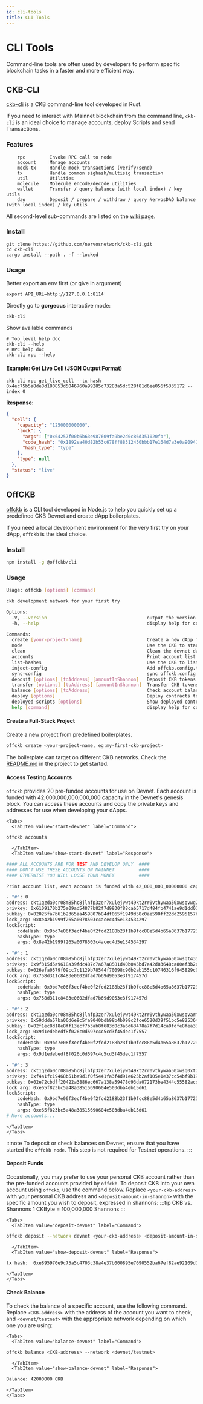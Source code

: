 ```yaml
---
id: cli-tools
title: CLI Tools
---
```



# CLI Tools

Command-line tools are often used by developers to perform specific blockchain tasks in a faster and more efficient way.

## CKB-CLI

[ckb-cli](https://github.com/nervosnetwork/ckb-cli) is a CKB command-line tool developed in Rust.

If you need to interact with Mainnet blockchain from the command line, `ckb-cli` is an ideal choice to manage accounts, deploy Scripts and send Transactions.

### Features

```
    rpc         Invoke RPC call to node
    account     Manage accounts
    mock-tx     Handle mock transactions (verify/send)
    tx          Handle common sighash/multisig transaction
    util        Utilities
    molecule    Molecule encode/decode utilities
    wallet      Transfer / query balance (with local index) / key utils
    dao         Deposit / prepare / withdraw / query NervosDAO balance (with local index) / key utils
```

All second-level sub-commands are listed on the [wiki page](https://github.com/nervosnetwork/ckb-cli/wiki/Sub-Commands).

### Install

```
git clone https://github.com/nervosnetwork/ckb-cli.git
cd ckb-cli
cargo install --path . -f --locked
```

### Usage

Better export an env first (or give in argument)

```
export API_URL=http://127.0.0.1:8114
```

Directly go to **gorgeous** interactive mode:

```
ckb-cli
```

Show available commands

```shell
# Top level help doc
ckb-cli --help
# RPC help doc
ckb-cli rpc --help
```

#### Example: Get Live Cell (JSON Output Format)

```
ckb-cli rpc get_live_cell --tx-hash 0x4ec75b5a8de8d180853d5046760a99285c73283a5dc528f81d6ee056f5335172 --index 0
```

**Response:**

```json
{
  "cell": {
    "capacity": "125000000000",
    "lock": {
      "args": ["0x64257f00b6b63e987609fa9be2d0c86d351020fb"],
      "code_hash": "0x1892ea40d82b53c678ff88312450bbb17e164d7a3e0a90941aa58839f56f8df2",
      "hash_type": "type"
    },
    "type": null
  },
  "status": "live"
}
```

## OffCKB

[offckb](https://github.com/ckb-ecofund/offckb) is a CLI tool developed in Node.js to help you quickly set up a predefined CKB Devnet and create dApp boilerplates.

If you need a local development environment for the very first try on your dApp, `offckb` is the ideal choice.

### Install

```sh
npm install -g @offckb/cli
```

### Usage

```sh
Usage: offckb [options] [command]

ckb development network for your first try

Options:
  -V, --version                                     output the version number
  -h, --help                                        display help for command

Commands:
  create [your-project-name]                        Create a new dApp from bare templates
  node                                              Use the CKB to start devnet
  clean                                             Clean the devnet data, need to stop running the chain first
  accounts                                          Print account list info
  list-hashes                                       Use the CKB to list blockchain scripts hashes
  inject-config                                     Add offckb.config.ts to your workspace
  sync-config                                       sync offckb.config.ts in your workspace
  deposit [options] [toAddress] [amountInShannon]   Deposit CKB tokens to address, only devnet and testnet
  transfer [options] [toAddress] [amountInShannon]  Transfer CKB tokens to address, only devnet and testnet
  balance [options] [toAddress]                     Check account balance, only devnet and testnet
  deploy [options]                                  Deploy contracts to different networks, only supports devnet and testnet
  deployed-scripts [options]                        Show deployed contracts info on networks, only supports devnet and testnet
  help [command]                                    display help for command
```

#### Create a Full-Stack Project

Create a new project from predefined boilerplates.

```sh
offckb create <your-project-name, eg:my-first-ckb-project>
```

The boilerplate can target on different CKB networks. Check the [README.md](https://github.com/nervosnetwork/docs.nervos.org/blob/develop/examples/remix-vite-template/readme.md) in the project to get started.

#### Access Testing Accounts

`offckb` provides 20 pre-funded accounts for use on Devnet. Each account is funded with 42,000,000,000,000,000 capacity in the Devnet's genesis block. You can access these accounts and copy the private keys and addresses for use when developing your dApps.

```mdx-code-block
<Tabs>
  <TabItem value="start-devnet" label="Command">
```

```bash
offckb accounts
```

```mdx-code-block
  </TabItem>
  <TabItem value="show-start-devnet" label="Response">
```

```bash
#### ALL ACCOUNTS ARE FOR TEST AND DEVELOP ONLY  ####
#### DON'T USE THESE ACCOUNTS ON MAINNET         ####
#### OTHERWISE YOU WILL LOOSE YOUR MONEY         ####

Print account list, each account is funded with 42_000_000_00000000 capacity in the devnet genesis block.

- "#": 0
address: ckt1qzda0cr08m85hc8jlnfp3zer7xulejywt49kt2rr0vthywaa50xwsqvwg2cen8extgq8s5puft8vf40px3f599cytcyd8
privkey: 0x6109170b275a09ad54877b82f7d9930f88cab5717d484fb4741ae9d1dd078cd6
pubkey: 0x02025fa7b61b2365aa459807b84df065f1949d58c0ae590ff22dd2595157bffefa
lock_arg: 0x8e42b1999f265a0078503c4acec4d5e134534297
lockScript:
    codeHash: 0x9bd7e06f3ecf4be0f2fcd2188b23f1b9fcc88e5d4b65a8637b17723bbda3cce8
    hashType: type
    args: 0x8e42b1999f265a0078503c4acec4d5e134534297

- "#": 1
address: ckt1qzda0cr08m85hc8jlnfp3zer7xulejywt49kt2rr0vthywaa50xwsqt435c3epyrupszm7khk6weq5lrlyt52lg48ucew
privkey: 0x9f315d5a9618a39fdc487c7a67a8581d40b045bd7a42d83648ca80ef3b2cb4a1
pubkey: 0x026efa0579f09cc7c1129b78544f70098c90b2ab155c10746316f945829c034a2d
lock_arg: 0x758d311c8483e0602dfad7b69d9053e3f917457d
lockScript:
    codeHash: 0x9bd7e06f3ecf4be0f2fcd2188b23f1b9fcc88e5d4b65a8637b17723bbda3cce8
    hashType: type
    args: 0x758d311c8483e0602dfad7b69d9053e3f917457d

- "#": 2
address: ckt1qzda0cr08m85hc8jlnfp3zer7xulejywt49kt2rr0vthywaa50xwsqvarm0tahu0qfkq6ktuf3wd8azaas0h24c9myfz6
privkey: 0x59ddda57ba06d6e9c5fa9040bdb98b4b098c2fce6520d39f51bc5e825364697a
pubkey: 0x02f1ec8d18e8ff13ecf7b3ab8f683d0c3a6d63478a7f7d14ca0fdfe8fea331e863
lock_arg: 0x9d1edebedf8f026c0d597c4c5cd3f45dec1f7557
lockScript:
    codeHash: 0x9bd7e06f3ecf4be0f2fcd2188b23f1b9fcc88e5d4b65a8637b17723bbda3cce8
    hashType: type
    args: 0x9d1edebedf8f026c0d597c4c5cd3f45dec1f7557

- "#": 3
address: ckt1qzda0cr08m85hc8jlnfp3zer7xulejywt49kt2rr0vthywaa50xwsq0xt7prh3dy3gu9z45svp89q0d6f6c46cg9dp9mn
privkey: 0xf4a1fc19468b51ba9d1f0f5441fa3f4d91e625b2af105e1e37cc54bf9b19c0a1
pubkey: 0x02e72cbdff20422a3886ec667a138a59478d93da072173be4344c55582acdce67c
lock_arg: 0xe65f823bc5a48a38515690604e503dba4eb15d61
lockScript:
    codeHash: 0x9bd7e06f3ecf4be0f2fcd2188b23f1b9fcc88e5d4b65a8637b17723bbda3cce8
    hashType: type
    args: 0xe65f823bc5a48a38515690604e503dba4eb15d61
# More accounts...
```

```mdx-code-block
</TabItem>
</Tabs>
```

:::note
To deposit or check balances on Devnet, ensure that you have started the `offckb node`. This step is not required for Testnet operations.
:::

#### Deposit Funds

Occasionally, you may prefer to use your personal CKB account rather than the pre-funded accounts provided by `offckb`. To deposit CKB into your own account using `offckb`, use the command below. Replace `<your-ckb-address>` with your personal CKB address and `<deposit-amount-in-shannon>` with the specific amount you wish to deposit, expressed in shannons:
:::tip CKB vs. Shannons
1 CKByte = 100,000,000 Shannons
:::

```mdx-code-block
<Tabs>
  <TabItem value="deposit-devnet" label="Command">
```

```bash
offckb deposit --network devnet <your-ckb-address> <deposit-amount-in-shannon>
```

```mdx-code-block
  </TabItem>
  <TabItem value="show-deposit-devnet" label="Response">
```

```bash
tx hash:  0xe895970e9c75a5c4703c38a4e37b000895e7690552ba67ef82ae92109d7322fd
```

```mdx-code-block
</TabItem>
</Tabs>
```

#### Check Balance

To check the balance of a specific account, use the following command. Replace `<CKB-address>` with the address of the account you want to check, and `<devnet/testnet>` with the appropriate network depending on which one you are using:

```mdx-code-block
<Tabs>
  <TabItem value="balance-devnet" label="Command">
```

```bash
offckb balance <CKB-address> --network <devnet/testnet>
```

```mdx-code-block
  </TabItem>
  <TabItem value="show-balance-devnet" label="Response">
```

```bash
Balance: 42000000 CKB
```

```mdx-code-block
</TabItem>
</Tabs>
```
